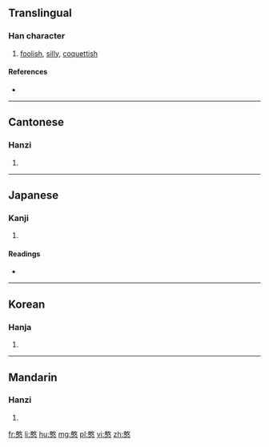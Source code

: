 ==Translingual==

===Han character===
{{Han char|rn=61|rad=心|as=12|sn=16|four=1833<sub>4</sub>|canj=一大心 (MKP), 弓大心 (NKP), X一大心 (XMKP), X弓大心 (XNKP)|ids=⿱[[敢]][[心]]}}

# [[foolish]], [[silly]], [[coquettish]]

====References====
* {{Han ref|kx=0403.240|dkj=11244|dj=0743.260|hdz=42343.140|uh=61A8|ud=25000|bh=E977|bd=59767}}

----

==Cantonese==

===Hanzi===
{{yue-hanzi|jyut=|y=hom1}}

# {{defn|lang=yue|sort=心12}}

----

==Japanese==

===Kanji===
{{ja-kanji|grade=|rs=心12}}

# {{defn|lang=ja|sort=心12}}

====Readings====
* {{ja-readings|on=[[かん]] (kan), [[がん]] (gan)|kun=[[おろか]] (oroka)}}

----

==Korean==

===Hanja===
{{ko-hanja|hangeul=감|eumhun=|rv=gam|mr=kam|y=kam}}

# {{defn|lang=ko|sort=心12}}

----

==Mandarin==

===Hanzi===
{{cmn-hanzi|pin=[[hān]] ([[han1]])|wg=han<sup>1</sup>}}

# {{defn|lang=cmn|sort=心12}}

[[fr:憨]]
[[li:憨]]
[[hu:憨]]
[[mg:憨]]
[[pl:憨]]
[[vi:憨]]
[[zh:憨]]